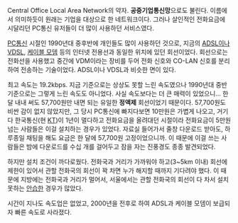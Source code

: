 Central Office Local Area Network의 약자. '''공중기업통신망'''으로도 불린다. 이름에서 의미하듯이 원래는 기업을 대상으로 한 네트워크이다. 그러나 살인적인 전화요금에 시달리던 PC통신 유저들이 더 많이 사용하던 서비스였다.

[[PC통신]] 시절인 1990년대 중후반에 개인들도 많이 사용하던 것으로, 지금의 [[ADSL]]이나 [[VDSL]], [[케이블 모뎀]] 등의 인터넷 전용선과 동일한 위치에 있던 회선이었다. 회선으로는 전화선을 사용했고 중간에 VDM이라는 장비를 두어 전화 신호와 CO-LAN 신호를 분리하여 전송하는 기술이었다. ADSL이나 VDSL과 비슷한 면이 있다.

최고 속도는 19.2kbps. 지금 기준으로는 상상도 못할 느린 속도였으나 1990년대 중반 기준으로는 그렇게 느린 속도도 아니었다. 사실 속도보다는 더 큰 매력이 있었으니... 한 달 내내 써도 57,700원만 내면 되는 유일한 '''정액제''' 회선이었기 때문이다. 57,700원도 비싼 감이 없지 않았지만, 그 당시 PC통신에 빠지다보면 10만원은 가볍게 나오고, 거기다 한국통신(현 [[KT]])이 1년이 멀다하고 전화요금을 올려대던 시절이라 전화요금이 5만원 넘는 사람들은 이걸 설치하는 경우가 있었다. 자료실 들어가서 줄창 다운로드 받아도, 하루종일 채팅을 해도 요금은 한 달에 57,700원 고정이었으니까. 이 때문에 이걸 쓰는 사람들은 밤에 다운로드를 수십 개를 걸어두고 잠을 자는 진풍경도 종종 발견되었다. 

하지만 설치 조건이 까다로웠다. 전화국과 거리가 가까워야 하고(3~5km 이내) 회선에 제한이 있어서 관할 전화국의 회선이 꽉 차면 누가 해지할 때까지 기다려야 했다. 이 때문에 지방에는 전화국과 거리가 멀어서, 서울에서는 관할 전화국의 회선이 다 차서 설치 못하는 [[안습]]한 경우가 많았다. 

시간이 지나도 속도업은 없었고, 2000년을 전후로 하여 ADSL과 케이블 모뎀이 보급되자 빠른 속도로 사라졌다. 
